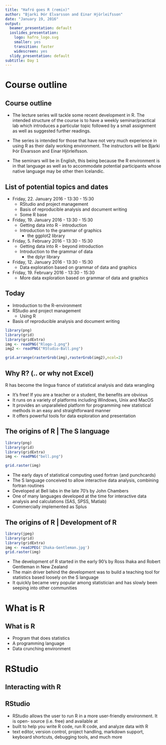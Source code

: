 ```yaml
---
title: "Hafró goes R (remix)"
author: "Bjarki Þór Elvarsson and Einar Hjörleifsson"
date: "January 19, 2016"
output:
  beamer_presentation: default
  ioslides_presentation:
    logo: hafro_logo.svg
    smaller: yes
    transition: faster
    widescreen: yes
  slidy_presentation: default
subtitle: Day 1
---
```


# Course outline

## Course outline
* The lecture series will tackle some recent development in R. The intended structure of the course is to have a weekly seminar/practical lab which introduces a particular topic followed by a small assignment as well as suggested further readings.

* The series is intended for those that have not very much experience in using R as their daily working environment. The instructors will be Bjarki Þór Elvarsson and Einar Hjörleifsson.

* The seminars will be in English, this being because the R environment is in that language as well as to accommodate potential participants whose native language may be other then Icelandic.

## List of potential topics and dates
<div class="columns-2">

* Friday, 22. January 2016 - 13:30 - 15:30
    - RStudio and project management
    - Basis of reproducible analysis and document writing
    - Some R base
    
* Friday, 19. January 2016 - 13:30 - 15:30
    - Getting data into R - introduction
    - Introduction to the grammar of graphics 
        + the ggplot2 library
    
* Friday, 5. February 2016 - 13:30 - 15:30
    - Getting data into R - beyond introduction 
    - Introduction to the grammar of data 
        + the dplyr library

* Friday, 12. January 2016 - 13:30 - 15:30
    - Data exploration based on grammar of data and graphics

* Friday, 19. February 2016 - 13:30 - 15:30
    - More data exploration based on grammar of data and graphics

</div>


## Today
* Introduction to the R-environment
* RStudio and project management
  - Using R
* Basis of reproducible analysis and document writing

```r
library(png)
library(grid)
library(gridExtra)
img <- readPNG("Rlogo-1.png")
img2 <- readPNG("RStudio-Ball.png")

grid.arrange(rasterGrob(img),rasterGrob(img2),ncol=2)
```

## Why R? (.. or why not Excel)
R has become the lingua france of statistical analysis and data wrangling

* It’s free! If you are a teacher or a student, the benefits are obvious
* It runs on a variety of platforms including Windows, Unix and MacOS
* It provides an unparalleled platform for programming new statistical
methods in an easy and straightforward manner
* It offers powerful tools for data exploration and presentation


## The origins of R | The S language
<div class="columns-2">

```r
library(png)
library(grid)
library(gridExtra)
img <- readPNG("bell.png")

grid.raster(img)
```

* The early days of statistical computing used fortran (and punchcards)
* The S language conceived to allow interactive data analysis, combining fortran routines 
* Developed at Bell labs in the late 70's by John Chambers
* One of many languages developed at the time for interactive data analysis and calculations (SAS, SPSS, Matlab)
* Commercially implemented as Splus
</div>

## The origins of R | Development of R
<div class="columns-2">

```r
library(jpeg)
library(grid)
library(gridExtra)
img <- readJPEG('Ihaka-Gentleman.jpg')
grid.raster(img)
```

* The development of R started in the early 90's by Ross Ihaka and Robert Gentleman in New Zealand
* The main driver behind the development was to build a teaching tool for statistics based loosely on the S language
* It quickly became very popular among statistician and has slowly been seeping into other communities 

</div>

# What is R 

## What is R
* Program that does statistics
* A programming language
* Data crunching environment 

# RStudio

## Interacting with R


## RStudio
* RStudio allows the user to run R in a more user-friendly environment.  It is open- source (i.e. free) and available at \url{www.rstudio.com}
* built to help you write R code, run R code, and analyze data with R
* text editor, version control, project handling, markdown support, keyboard shortcuts, debugging tools, and much more

